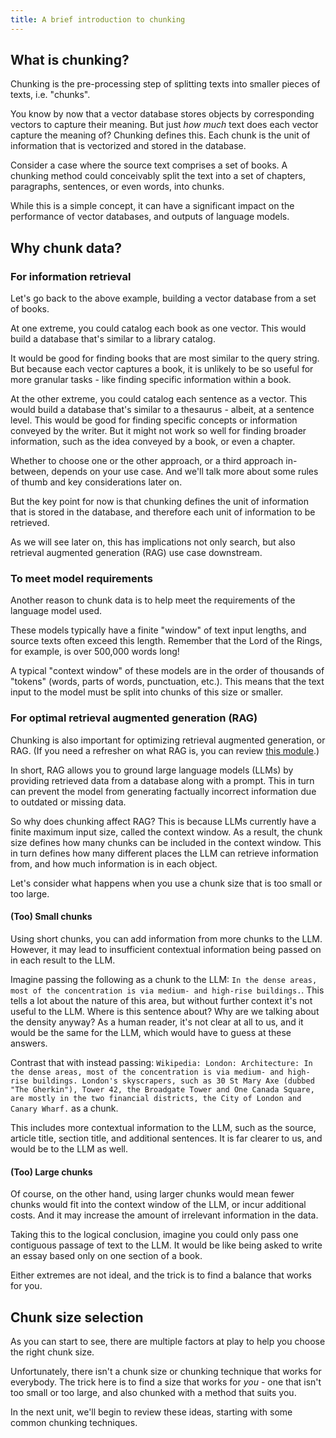 ```yaml
---
title: A brief introduction to chunking
---
```


<!-- import imageUrl from '../../tmp_images/academy_placeholder.jpg';

<img src={imageUrl} alt="Image alt" width="75%"/> -->


<PreviewUnit />

## <i class="fa-solid fa-square-chevron-right"></i> What is chunking?

Chunking is the pre-processing step of splitting texts into smaller pieces of texts, i.e. "chunks".

You know by now that a vector database stores objects by corresponding vectors to capture their meaning. But just *how much* text does each vector capture the meaning of? Chunking defines this. Each chunk is the unit of information that is vectorized and stored in the database.

Consider a case where the source text comprises a set of books. A chunking method could conceivably split the text into a set of chapters, paragraphs, sentences, or even words, into chunks.

While this is a simple concept, it can have a significant impact on the performance of vector databases, and outputs of language models.

## <i class="fa-solid fa-square-chevron-right"></i> Why chunk data?

### <i class="fa-solid fa-chalkboard"></i> For information retrieval

Let's go back to the above example, building a vector database from a set of books.

At one extreme, you could catalog each book as one vector. This would build a database that's similar to a library catalog.

It would be good for finding books that are most similar to the query string. But because each vector captures a book, it is unlikely to be so useful for more granular tasks - like finding specific information within a book.

At the other extreme, you could catalog each sentence as a vector. This would build a database that's similar to a thesaurus - albeit, at a sentence level. This would be good for finding specific concepts or information conveyed by the writer. But it might not work so well for finding broader information, such as the idea conveyed by a book, or even a chapter.

Whether to choose one or the other approach, or a third approach in-between, depends on your use case. And we'll talk more about some rules of thumb and key considerations later on.

But the key point for now is that chunking defines the unit of information that is stored in the database, and therefore each unit of information to be retrieved.

As we will see later on, this has implications not only search, but also retrieval augmented generation (RAG) use case downstream.

### <i class="fa-solid fa-chalkboard"></i> To meet model requirements

Another reason to chunk data is to help meet the requirements of the language model used.

These models typically have a finite "window" of text input lengths, and source texts often exceed this length. Remember that the Lord of the Rings, for example, is over 500,000 words long!

A typical "context window" of these models are in the order of thousands of "tokens" (words, parts of words, punctuation, etc.). This means that the text input to the model must be split into chunks of this size or smaller.

### <i class="fa-solid fa-chalkboard"></i> For optimal retrieval augmented generation (RAG)

Chunking is also important for optimizing retrieval augmented generation, or RAG. (If you need a refresher on what RAG is, you can review [this module](../../950_zero_to_mvp/104_queries_2/30_generative.mdx).)

In short, RAG allows you to ground large language models (LLMs) by providing retrieved data from a database along with a prompt. This in turn can prevent the model from generating factually incorrect information due to outdated or missing data.

So why does chunking affect RAG? This is because LLMs currently have a finite maximum input size, called the context window. As a result, the chunk size defines how many chunks can be included in the context window. This in turn defines how many different places the LLM can retrieve information from, and how much information is in each object.

Let's consider what happens when you use a chunk size that is too small or too large.

#### (Too) Small chunks

Using short chunks, you can add information from more chunks to the LLM. However, it may lead to insufficient contextual information being passed on in each result to the LLM.

Imagine passing the following as a chunk to the LLM: `In the dense areas, most of the concentration is via medium- and high-rise buildings.`. This tells a lot about the nature of this area, but without further context it's not useful to the LLM. Where is this sentence about? Why are we talking about the density anyway? As a human reader, it's not clear at all to us, and it would be the same for the LLM, which would have to guess at these answers.

Contrast that with instead passing: `Wikipedia: London: Architecture: In the dense areas, most of the concentration is via medium- and high-rise buildings. London's skyscrapers, such as 30 St Mary Axe (dubbed "The Gherkin"), Tower 42, the Broadgate Tower and One Canada Square, are mostly in the two financial districts, the City of London and Canary Wharf.` as a chunk.

This includes more contextual information to the LLM, such as the source, article title, section title, and additional sentences. It is far clearer to us, and would be to the LLM as well.

#### (Too) Large chunks

Of course, on the other hand, using larger chunks would mean fewer chunks would fit into the context window of the LLM, or incur additional costs. And it may increase the amount of irrelevant information in the data.

Taking this to the logical conclusion, imagine you could only pass one contiguous passage of text to the LLM. It would be like being asked to write an essay based only on one section of a book.

Either extremes are not ideal, and the trick is to find a balance that works for you.

## <i class="fa-solid fa-square-chevron-right"></i> Chunk size selection

As you can start to see, there are multiple factors at play to help you choose the right chunk size.

Unfortunately, there isn't a chunk size or chunking technique that works for everybody. The trick here is to find a size that works for *you* - one that isn't too small or too large, and also chunked with a method that suits you.

In the next unit, we'll begin to review these ideas, starting with some common chunking techniques.

<!-- ## <i class="fa-solid fa-square-chevron-right"></i> Review

<Quiz questions={varName} />

Any quiz questions

### <i class="fa-solid fa-pen-to-square"></i> Review exercise

:::note <i class="fa-solid fa-square-terminal"></i> Exercise
Try out ...
:::

### <i class="fa-solid fa-lightbulb-on"></i> Key takeaways

:::info
Add summary
::: -->


<GiscusDocComment />

<!-- import Quiz from '/src/components/Academy/quiz.js'
const varName = [{
  questionText: 'questionText',
  answerOptions: [
    {
      answerText: 'answerOne',
      isCorrect: false,
      feedback: 'feedbackOne',
    },
    {
      answerText: 'answerTwo',
      isCorrect: false,
      feedback: 'feedbackTwo',
    },
    {
      answerText: 'answerThree',
      isCorrect: false,
      feedback: 'feedbackThree',
    },
  ]
}]; -->
